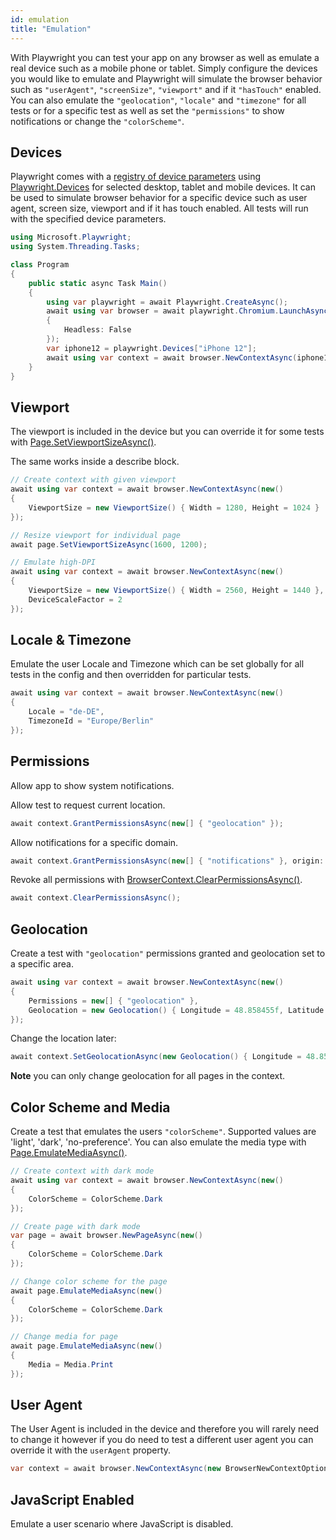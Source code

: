 ```yaml
---
id: emulation
title: "Emulation"
---
```


With Playwright you can test your app on any browser as well as emulate a real device such as a mobile phone or tablet. Simply configure the devices you would like to emulate and Playwright will simulate the browser behavior such as `"userAgent"`, `"screenSize"`, `"viewport"` and if it `"hasTouch"` enabled. You can also emulate the `"geolocation"`, `"locale"` and `"timezone"` for all tests or for a specific test as well as set the `"permissions"` to show notifications or change the `"colorScheme"`.

## Devices

Playwright comes with a [registry of device parameters](https://github.com/microsoft/playwright/blob/main/packages/playwright-core/src/server/deviceDescriptorsSource.json) using [Playwright.Devices](/api/class-playwright.mdx#playwright-devices) for selected desktop, tablet and mobile devices. It can be used to simulate browser behavior for a specific device such as user agent, screen size, viewport and if it has touch enabled. All tests will run with the specified device parameters. 

```csharp
using Microsoft.Playwright;
using System.Threading.Tasks;

class Program
{
    public static async Task Main()
    {
        using var playwright = await Playwright.CreateAsync();
        await using var browser = await playwright.Chromium.LaunchAsync(new()
        {
            Headless: False
        });
        var iphone12 = playwright.Devices["iPhone 12"];
        await using var context = await browser.NewContextAsync(iphone12);
    }
}
```

## Viewport

The viewport is included in the device but you can override it for some tests with [Page.SetViewportSizeAsync()](/api/class-page.mdx#page-set-viewport-size).

The same works inside a describe block.

```csharp
// Create context with given viewport
await using var context = await browser.NewContextAsync(new()
{
    ViewportSize = new ViewportSize() { Width = 1280, Height = 1024 }
});

// Resize viewport for individual page
await page.SetViewportSizeAsync(1600, 1200);

// Emulate high-DPI
await using var context = await browser.NewContextAsync(new()
{
    ViewportSize = new ViewportSize() { Width = 2560, Height = 1440 },
    DeviceScaleFactor = 2
});
```

## Locale & Timezone

Emulate the user Locale and Timezone which can be set globally for all tests in the config and then overridden for particular tests.

```csharp
await using var context = await browser.NewContextAsync(new()
{
    Locale = "de-DE",
    TimezoneId = "Europe/Berlin"
});
```

## Permissions

Allow app to show system notifications.

Allow test to request current location.

```csharp
await context.GrantPermissionsAsync(new[] { "geolocation" });
```

Allow notifications for a specific domain.

```csharp
await context.GrantPermissionsAsync(new[] { "notifications" }, origin: "https://skype.com");
```

Revoke all permissions with [BrowserContext.ClearPermissionsAsync()](/api/class-browsercontext.mdx#browser-context-clear-permissions).

```csharp
await context.ClearPermissionsAsync();
```

## Geolocation

Create a test with `"geolocation"` permissions granted and geolocation set to a specific area.

```csharp
await using var context = await browser.NewContextAsync(new()
{
    Permissions = new[] { "geolocation" },
    Geolocation = new Geolocation() { Longitude = 48.858455f, Latitude = 2.294474f }
});
```

Change the location later:

```csharp
await context.SetGeolocationAsync(new Geolocation() { Longitude = 48.858455f, Latitude = 2.294474f });
```

**Note** you can only change geolocation for all pages in the context.

## Color Scheme and Media

Create a test that emulates the users `"colorScheme"`. Supported values are 'light', 'dark', 'no-preference'. You can also emulate the media type with [Page.EmulateMediaAsync()](/api/class-page.mdx#page-emulate-media).

```csharp
// Create context with dark mode
await using var context = await browser.NewContextAsync(new()
{
    ColorScheme = ColorScheme.Dark
});

// Create page with dark mode
var page = await browser.NewPageAsync(new()
{
    ColorScheme = ColorScheme.Dark
});

// Change color scheme for the page
await page.EmulateMediaAsync(new()
{
    ColorScheme = ColorScheme.Dark
});

// Change media for page
await page.EmulateMediaAsync(new()
{
    Media = Media.Print
});
```

## User Agent

The User Agent is included in the device and therefore you  will rarely need to change it however if you do need to test a different user agent you can override it with the `userAgent` property.

```csharp
var context = await browser.NewContextAsync(new BrowserNewContextOptions { UserAgent = "My User Agent" });
```

## JavaScript Enabled

Emulate a user scenario where JavaScript is disabled.


[Accessibility]: /api/class-accessibility.mdx "Accessibility"
[APIRequest]: /api/class-apirequest.mdx "APIRequest"
[APIRequestContext]: /api/class-apirequestcontext.mdx "APIRequestContext"
[APIResponse]: /api/class-apiresponse.mdx "APIResponse"
[APIResponseAssertions]: /api/class-apiresponseassertions.mdx "APIResponseAssertions"
[Browser]: /api/class-browser.mdx "Browser"
[BrowserContext]: /api/class-browsercontext.mdx "BrowserContext"
[BrowserType]: /api/class-browsertype.mdx "BrowserType"
[CDPSession]: /api/class-cdpsession.mdx "CDPSession"
[CDPSessionEvent]: /api/class-cdpsessionevent.mdx "CDPSessionEvent"
[ConsoleMessage]: /api/class-consolemessage.mdx "ConsoleMessage"
[Dialog]: /api/class-dialog.mdx "Dialog"
[Download]: /api/class-download.mdx "Download"
[ElementHandle]: /api/class-elementhandle.mdx "ElementHandle"
[FileChooser]: /api/class-filechooser.mdx "FileChooser"
[FormData]: /api/class-formdata.mdx "FormData"
[Frame]: /api/class-frame.mdx "Frame"
[FrameLocator]: /api/class-framelocator.mdx "FrameLocator"
[JSHandle]: /api/class-jshandle.mdx "JSHandle"
[Keyboard]: /api/class-keyboard.mdx "Keyboard"
[Locator]: /api/class-locator.mdx "Locator"
[LocatorAssertions]: /api/class-locatorassertions.mdx "LocatorAssertions"
[Mouse]: /api/class-mouse.mdx "Mouse"
[Page]: /api/class-page.mdx "Page"
[PageAssertions]: /api/class-pageassertions.mdx "PageAssertions"
[Playwright]: /api/class-playwright.mdx "Playwright"
[PlaywrightAssertions]: /api/class-playwrightassertions.mdx "PlaywrightAssertions"
[Request]: /api/class-request.mdx "Request"
[Response]: /api/class-response.mdx "Response"
[Route]: /api/class-route.mdx "Route"
[Selectors]: /api/class-selectors.mdx "Selectors"
[TimeoutError]: /api/class-timeouterror.mdx "TimeoutError"
[Touchscreen]: /api/class-touchscreen.mdx "Touchscreen"
[Tracing]: /api/class-tracing.mdx "Tracing"
[Video]: /api/class-video.mdx "Video"
[WebSocket]: /api/class-websocket.mdx "WebSocket"
[WebSocketFrame]: /api/class-websocketframe.mdx "WebSocketFrame"
[Worker]: /api/class-worker.mdx "Worker"
[Element]: https://developer.mozilla.org/en-US/docs/Web/API/element "Element"
[EvaluationArgument]: /evaluating.mdx#evaluation-argument "EvaluationArgument"
[Promise]: https://developer.mozilla.org/en-US/docs/Web/JavaScript/Reference/Global_Objects/Promise "Promise"
[iterator]: https://developer.mozilla.org/en-US/docs/Web/JavaScript/Reference/Iteration_protocols "Iterator"
[origin]: https://developer.mozilla.org/en-US/docs/Glossary/Origin "Origin"
[selector]: https://developer.mozilla.org/en-US/docs/Web/CSS/CSS_Selectors "selector"
[Serializable]: https://developer.mozilla.org/en-US/docs/Web/JavaScript/Reference/Global_Objects/JSON/stringify#Description "Serializable"
[UIEvent.detail]: https://developer.mozilla.org/en-US/docs/Web/API/UIEvent/detail "UIEvent.detail"
[UnixTime]: https://en.wikipedia.org/wiki/Unix_time "Unix Time"
[xpath]: https://developer.mozilla.org/en-US/docs/Web/XPath "xpath"

[bool]: https://docs.microsoft.com/en-us/dotnet/api/system.boolean "bool"
[double]: https://docs.microsoft.com/en-us/dotnet/api/system.double "double"
[byte]: https://docs.microsoft.com/en-us/dotnet/api/system.byte "byte"
[int]: https://docs.microsoft.com/en-us/dotnet/api/system.int32 "int"
[void]: https://docs.microsoft.com/en-us/dotnet/csharp/language-reference/builtin-types/void "void"
[string]: https://docs.microsoft.com/en-us/dotnet/api/system.string "string"
[URL]: https://nodejs.org/api/url.html "URL"
[Regex]: https://docs.microsoft.com/en-us/dotnet/api/system.text.regularexpressions.regex "Regex"

[Action]: https://docs.microsoft.com/en-us/dotnet/api/system.action-1 "Action"
[Func]: https://docs.microsoft.com/en-us/dotnet/api/system.func-2 "Func"
[IEnumerable]: https://docs.microsoft.com/en-us/dotnet/api/system.collections.ienumerable "IEnumerable"
[IDictionary]: https://docs.microsoft.com/en-us/dotnet/api/system.collections.idictionary "IDictionary"
[Task]: https://docs.microsoft.com/en-us/dotnet/api/system.threading.tasks.task?view=net-5.0 "Task"
[IReadOnlyDictionary]: https://docs.microsoft.com/en-us/dotnet/api/system.collections.generic.ireadonlydictionary-2 "IReadOnlyDictionary"
[JsonElement]: https://docs.microsoft.com/en-us/dotnet/api/system.text.json.jsonelement "JsonElement"

[all available image tags]: https://mcr.microsoft.com/en-us/product/playwright/dotnet/about "all available image tags"
[Docker Hub]: https://hub.docker.com/_/microsoft-playwright-dotnet "Docker Hub"
[Dockerfile.focal]: https://github.com/microsoft/playwright-dotnet/blob/main/utils/docker/Dockerfile.focal "Dockerfile.focal"
